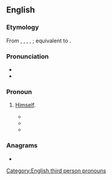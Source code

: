 ==English==

===Etymology===
From {{inh|en|enm|his-self}}, {{m|enm|his self}}, {{m|enm|his-selfe}}, {{m|enm|his-selven}}, {{m|enm|his selfen}}; equivalent to {{suf|en|his|self}}.

===Pronunciation===
* {{IPA|en|/ˈhɪz.sɛlf/}}
* {{rhymes|en|ɛlf|s=2}}

===Pronoun===
{{head|en|pronoun|plural|theirselves}}

# {{lb|en|now|chiefly|dialectal|or|informal}} [[himself|Himself]].
#* {{quote-book|en|year=c. 1853|author=Cuthbert M. Bede (pseudonym; {{w|Edward Bradley (writer)|Edward Bradley}})|title=The Adventures of Mr. Verdant Green|chapter=XII|chapterurl={{fullurl:s:en:The adventures of Mr. Verdant Green, an Oxford freshman/chapter 12}}|passage=Among those who seemed disposed to join in this opinion was the Jehu of the Warwickshire coach, who expressed his conviction to our hero, that "he wos a young gent as had much himproved '''hisself''' since he tooled him up to the Warsity with his guvnor."}}
#* {{quote-journal|en|year=1897|page=564|pageurl=https://books.google.com/books?id=M2hAAQAAMAAJ&pg=PA564&dq=he+hisself&hl=en&sa=X&ved=0ahUKEwikr4vqxaviAhUOVK0KHX2FD1sQ6AEIMjAB#v=onepage&q=he%20hisself&f=false|work=The Cosmopolitan|volume=22|passage=Then when he had finally got through he sat down and luk'd as tho' he '''hisself''' would die of grief if they brought in a verdict of guilty.}}
#* {{RQ:Baldwin Mountain|year_published=2001|chapter=The Seventh Day|passage=I sure hope he don't get '''hisself''' hurt one of these days, running his mouth thataway.}}

===Anagrams===
* {{anagrams|en|a=efhilss|Fishels|selfish}}

[[Category:English third person pronouns]]